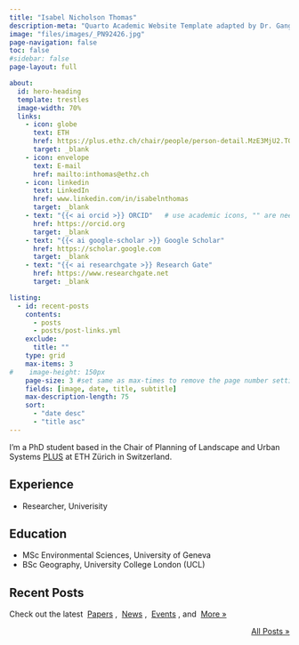 ```yaml
---
title: "Isabel Nicholson Thomas"
description-meta: "Quarto Academic Website Template adapted by Dr. Gang He"
image: "files/images/_PN92426.jpg"
page-navigation: false
toc: false
#sidebar: false
page-layout: full

about:
  id: hero-heading
  template: trestles
  image-width: 70%
  links:
    - icon: globe
      text: ETH
      href: https://plus.ethz.ch/chair/people/person-detail.MzE3MjU2.TGlzdC8xMjQyLDE0MzMyMTIxNTg=.html
      target: _blank
    - icon: envelope
      text: E-mail
      href: mailto:inthomas@ethz.ch    
    - icon: linkedin
      text: LinkedIn
      href: www.linkedin.com/in/isabelnthomas
      target: _blank
    - text: "{{< ai orcid >}} ORCID"   # use academic icons, "" are needed, you also need to install the fontawesome extension
      href: https://orcid.org
      target: _blank
    - text: "{{< ai google-scholar >}} Google Scholar"
      href: https://scholar.google.com
      target: _blank
    - text: "{{< ai researchgate >}} Research Gate"
      href: https://www.researchgate.net
      target: _blank

listing:
  - id: recent-posts
    contents: 
      - posts
      - posts/post-links.yml
    exclude:
      title: ""
    type: grid
    max-items: 3
#    image-height: 150px
    page-size: 3 #set same as max-times to remove the page number setting
    fields: [image, date, title, subtitle]
    max-description-length: 75
    sort: 
      - "date desc"
      - "title asc"
---
```


:::{#hero-heading}

I'm a PhD student based in the Chair of Planning of Landscape and Urban Systems [PLUS](https://plus.ethz.ch/) at ETH Zürich in Switzerland.

## Experience

- Researcher, Univerisity

## Education

- MSc Environmental Sciences, University of Geneva
- BSc Geography, University College London (UCL)

:::

## Recent Posts
Check out the latest &nbsp;[Papers](posts.qmd#category=paper)&nbsp;, &nbsp;[News](posts.qmd#category=news)&nbsp;, &nbsp;[Events](posts.qmd#category=event)&nbsp;, and &nbsp;[More »](/posts.qmd)

:::{#recent-posts}
:::

<p align="right">[All Posts »](/posts.qmd)</p>

